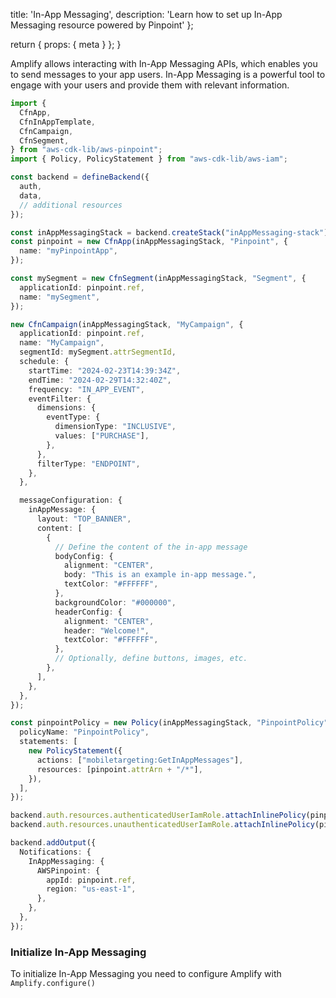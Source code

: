   title: 'In-App Messaging',
  description: 'Learn how to set up In-App Messaging resource powered by Pinpoint'
};

  return {
    props: {
      meta
    }
  };
}

Amplify allows interacting with In-App Messaging APIs, which enables you to send messages to your app users. In-App Messaging is a powerful tool to engage with your users and provide them with relevant information. 

```ts title="amplify/backend.ts"
import {
  CfnApp,
  CfnInAppTemplate,
  CfnCampaign,
  CfnSegment,
} from "aws-cdk-lib/aws-pinpoint";
import { Policy, PolicyStatement } from "aws-cdk-lib/aws-iam";

const backend = defineBackend({
  auth, 
  data,
  // additional resources 
});

const inAppMessagingStack = backend.createStack("inAppMessaging-stack");
const pinpoint = new CfnApp(inAppMessagingStack, "Pinpoint", {
  name: "myPinpointApp",
});

const mySegment = new CfnSegment(inAppMessagingStack, "Segment", {
  applicationId: pinpoint.ref,
  name: "mySegment",
});

new CfnCampaign(inAppMessagingStack, "MyCampaign", {
  applicationId: pinpoint.ref,
  name: "MyCampaign",
  segmentId: mySegment.attrSegmentId,
  schedule: {
    startTime: "2024-02-23T14:39:34Z",
    endTime: "2024-02-29T14:32:40Z",
    frequency: "IN_APP_EVENT",
    eventFilter: {
      dimensions: {
        eventType: {
          dimensionType: "INCLUSIVE",
          values: ["PURCHASE"],
        },
      },
      filterType: "ENDPOINT",
    },
  },

  messageConfiguration: {
    inAppMessage: {
      layout: "TOP_BANNER",
      content: [
        {
          // Define the content of the in-app message
          bodyConfig: {
            alignment: "CENTER",
            body: "This is an example in-app message.",
            textColor: "#FFFFFF",
          },
          backgroundColor: "#000000",
          headerConfig: {
            alignment: "CENTER",
            header: "Welcome!",
            textColor: "#FFFFFF",
          },
          // Optionally, define buttons, images, etc.
        },
      ],
    },
  },
});

const pinpointPolicy = new Policy(inAppMessagingStack, "PinpointPolicy", {
  policyName: "PinpointPolicy",
  statements: [
    new PolicyStatement({
      actions: ["mobiletargeting:GetInAppMessages"],
      resources: [pinpoint.attrArn + "/*"],
    }),
  ],
});

backend.auth.resources.authenticatedUserIamRole.attachInlinePolicy(pinpointPolicy);
backend.auth.resources.unauthenticatedUserIamRole.attachInlinePolicy(pinpointPolicy);

backend.addOutput({
  Notifications: {
    InAppMessaging: {
      AWSPinpoint: {
        appId: pinpoint.ref,
        region: "us-east-1",
      },
    },
  },
});
```


### Initialize In-App Messaging

To initialize In-App Messaging you need to configure Amplify with `Amplify.configure()`
